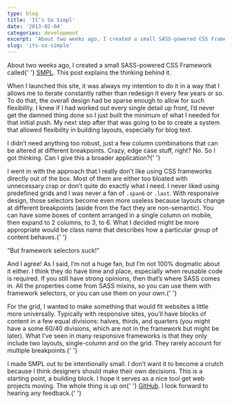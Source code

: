 ```yaml
---
type: blog
title: 'It’s So Simpl'
date: '2013-02-04'
categories: development
excerpt: 'About two weeks ago, I created a small SASS-powered CSS Framework called SMPL. This post explains the thinking behind it'
slug: 'its-so-simple'
---
```


<p class="intro">
  About two weeks ago, I created a small SASS-powered CSS Framework called{' '}
  <a href="http://smpl.jaredcunha.com/">SMPL</a>. This post explains the
  thinking behind it.
</p>

<p>
  When I launched this site, it was always my intention to do it in a way that I
  allows me to iterate constantly rather than redesign it every few years or so.
  To do that, the overall design had be sparse enough to allow for such
  flexibility. I knew if I had worked out every single detail up front, I’d
  never get the damned thing done so I just built the minimum of what I needed
  for that initial push. My next step after that was going to be to create a
  system that allowed flexibility in building layouts, especially for blog text.
</p>

<p>
  I didn’t need anything too robust, just a few column combinations that can be
  altered at different breakpoints. Crazy, edge case stuff, right? No. So I got
  thinking. Can I give this a broader application?{' '}
</p>

<p>
  I went in with the approach that I really don’t like using CSS frameworks
  directly out of the box. Most of them are either too bloated with unnecessary
  crap or don’t quite do exactly what I need. I never liked using predefined
  grids and I was never a fan of <code>.span6</code> or <code>.last</code>. With
  responsive design, those selectors become even more useless because layouts
  change at different breakpoints (aside from the fact they are non-semantic).
  You can have some boxes of content arranged in a single column on mobile, then
  expand to 2 columns, to 3, to 6. What I decided might be more appropriate
  would be class name that describes how a particular group of content
  behaves.{' '}
</p>

<p>“But framework selectors suck!”</p>

<p>
  And I agree! As I said, I’m not a huge fan, but I’m not 100% dogmatic about it
  either. I think they do have time and place, especially when reusable code is
  required. If you still have strong opinions, then that’s where SASS comes in.
  All the properties come from SASS mixins, so you can use them with framework
  selectors, or you can use them on your own.{' '}
</p>

<p>
  For the grid, I wanted to make something that would fit websites a little more
  universally. Typically with responsive sites, you’ll have blocks of content in
  a few equal divisions: halves, thirds, and quarters (you might have a some
  60/40 divisions, which are not in the framework but might be later). What I’ve
  seen in many responsive frameworks is that they only include two layouts,
  single-column and on the grid. They rarely account for multiple
  breakpoints.{' '}
</p>

<p>
  I made SMPL out to be intentionally small. I don’t want it to become a crutch
  because I think designers should make their own decisions. This is a starting
  point, a building block. I hope it serves as a nice tool get web projects
  moving. The whole thing is up on{' '}
  <a href="https://github.com/jaredcunha/smpl">GitHub</a>. I look forward to
  hearing any feedback.{' '}
</p>
